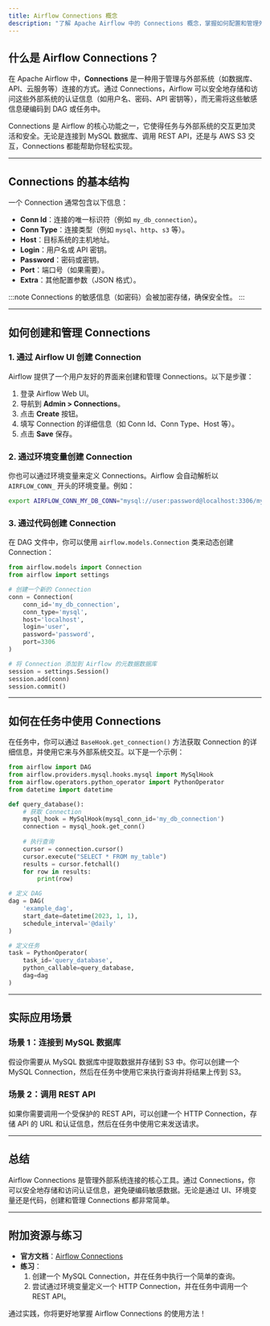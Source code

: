 ```yaml
---
title: Airflow Connections 概念
description: "了解 Apache Airflow 中的 Connections 概念，掌握如何配置和管理外部系统的连接。"
---
```


## 什么是 Airflow Connections？

在 Apache Airflow 中，**Connections** 是一种用于管理与外部系统（如数据库、API、云服务等）连接的方式。通过 Connections，Airflow 可以安全地存储和访问这些外部系统的认证信息（如用户名、密码、API 密钥等），而无需将这些敏感信息硬编码到 DAG 或任务中。

Connections 是 Airflow 的核心功能之一，它使得任务与外部系统的交互更加灵活和安全。无论是连接到 MySQL 数据库、调用 REST API，还是与 AWS S3 交互，Connections 都能帮助你轻松实现。

---

## Connections 的基本结构

一个 Connection 通常包含以下信息：

- **Conn Id**：连接的唯一标识符（例如 `my_db_connection`）。
- **Conn Type**：连接类型（例如 `mysql`、`http`、`s3` 等）。
- **Host**：目标系统的主机地址。
- **Login**：用户名或 API 密钥。
- **Password**：密码或密钥。
- **Port**：端口号（如果需要）。
- **Extra**：其他配置参数（JSON 格式）。

:::note
Connections 的敏感信息（如密码）会被加密存储，确保安全性。
:::

---

## 如何创建和管理 Connections

### 1. 通过 Airflow UI 创建 Connection

Airflow 提供了一个用户友好的界面来创建和管理 Connections。以下是步骤：

1. 登录 Airflow Web UI。
2. 导航到 **Admin > Connections**。
3. 点击 **Create** 按钮。
4. 填写 Connection 的详细信息（如 Conn Id、Conn Type、Host 等）。
5. 点击 **Save** 保存。

### 2. 通过环境变量创建 Connection

你也可以通过环境变量来定义 Connections。Airflow 会自动解析以 `AIRFLOW_CONN_` 开头的环境变量。例如：

```bash
export AIRFLOW_CONN_MY_DB_CONN="mysql://user:password@localhost:3306/mydatabase"
```

### 3. 通过代码创建 Connection

在 DAG 文件中，你可以使用 `airflow.models.Connection` 类来动态创建 Connection：

```python
from airflow.models import Connection
from airflow import settings

# 创建一个新的 Connection
conn = Connection(
    conn_id='my_db_connection',
    conn_type='mysql',
    host='localhost',
    login='user',
    password='password',
    port=3306
)

# 将 Connection 添加到 Airflow 的元数据数据库
session = settings.Session()
session.add(conn)
session.commit()
```

---

## 如何在任务中使用 Connections

在任务中，你可以通过 `BaseHook.get_connection()` 方法获取 Connection 的详细信息，并使用它来与外部系统交互。以下是一个示例：

```python
from airflow import DAG
from airflow.providers.mysql.hooks.mysql import MySqlHook
from airflow.operators.python_operator import PythonOperator
from datetime import datetime

def query_database():
    # 获取 Connection
    mysql_hook = MySqlHook(mysql_conn_id='my_db_connection')
    connection = mysql_hook.get_conn()
    
    # 执行查询
    cursor = connection.cursor()
    cursor.execute("SELECT * FROM my_table")
    results = cursor.fetchall()
    for row in results:
        print(row)

# 定义 DAG
dag = DAG(
    'example_dag',
    start_date=datetime(2023, 1, 1),
    schedule_interval='@daily'
)

# 定义任务
task = PythonOperator(
    task_id='query_database',
    python_callable=query_database,
    dag=dag
)
```

---

## 实际应用场景

### 场景 1：连接到 MySQL 数据库

假设你需要从 MySQL 数据库中提取数据并存储到 S3 中。你可以创建一个 MySQL Connection，然后在任务中使用它来执行查询并将结果上传到 S3。

### 场景 2：调用 REST API

如果你需要调用一个受保护的 REST API，可以创建一个 HTTP Connection，存储 API 的 URL 和认证信息，然后在任务中使用它来发送请求。

---

## 总结

Airflow Connections 是管理外部系统连接的核心工具。通过 Connections，你可以安全地存储和访问认证信息，避免硬编码敏感数据。无论是通过 UI、环境变量还是代码，创建和管理 Connections 都非常简单。

---

## 附加资源与练习

- **官方文档**：[Airflow Connections](https://airflow.apache.org/docs/apache-airflow/stable/concepts/connections.html)
- **练习**：
  1. 创建一个 MySQL Connection，并在任务中执行一个简单的查询。
  2. 尝试通过环境变量定义一个 HTTP Connection，并在任务中调用一个 REST API。

通过实践，你将更好地掌握 Airflow Connections 的使用方法！